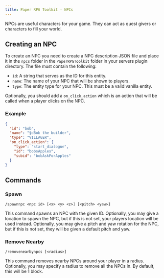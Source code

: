 ```yaml
---
title: Paper RPG Toolkit - NPCs
---
```

NPCs are useful characters for your game.  They can act as quest givers or characters to fill your world.

## Creating an NPC
To create an NPC you need to create a NPC description JSON file and place it in the `npcs` folder in the `PaperRPGToolkit` folder in your servers plugin directory.
The file must contain the following:
 - `id`: A string that serves as the ID for this entity.
 - `name`: The name of your NPC that will be shown to players.
 - `type`: The entity type for your NPC.  This must be a valid vanilla entity.

Optionally, you should add a `on_click_action` which is an action that will be called when a player clicks on the NPC.

### Example
```json
{
  "id": "bob",
  "name": "§dBob the builder",
  "type": "VILLAGER",
  "on_click_action": {
    "type": "start_dialogue",
    "id": "bobsApples",
    "subid": "bobAskForApples"
  }
}
```

## Commands
### Spawn
`/spawnnpc <npc id> [<x> <y> <z>] [<pitch> <yaw>]`

This command spawns an NPC with the given ID.
Optionally, you may give a location to spawn the NPC, but if this is not set, your players location will be used instead.
Optionally, you may give a pitch and yaw rotation for the NPC, but if this is not set, they will be given a default pitch and yaw.

### Remove Nearby
`/removenearbynpcs [<radius>]`

This command removes nearby NPCs around your player in a radius.
Optionally, you may specify a radius to remove all the NPCs in.  By default, this will be 1 block.
